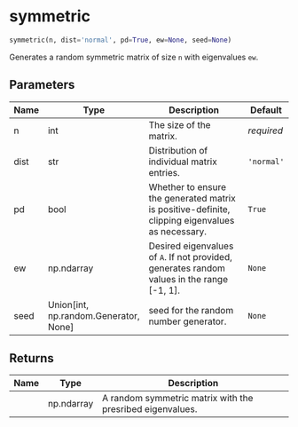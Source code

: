 # symmetric { #random.symmetric }

```python
symmetric(n, dist='normal', pd=True, ew=None, seed=None)
```

Generates a random symmetric matrix of size `n` with eigenvalues `ew`.

## Parameters {.doc-section .doc-section-parameters}

| Name   | Type                                    | Description                                                                                     | Default    |
|--------|-----------------------------------------|-------------------------------------------------------------------------------------------------|------------|
| n      | int                                     | The size of the matrix.                                                                         | _required_ |
| dist   | str                                     | Distribution of individual matrix entries.                                                      | `'normal'` |
| pd     | bool                                    | Whether to ensure the generated matrix is positive-definite, clipping eigenvalues as necessary. | `True`     |
| ew     | np.ndarray                              | Desired eigenvalues of `A`. If not provided, generates random values in the range [-1, 1].      | `None`     |
| seed   | Union\[int, np.random.Generator, None\] | seed for the random number generator.                                                           | `None`     |

## Returns {.doc-section .doc-section-returns}

| Name   | Type       | Description                                               |
|--------|------------|-----------------------------------------------------------|
|        | np.ndarray | A random symmetric matrix with the presribed eigenvalues. |